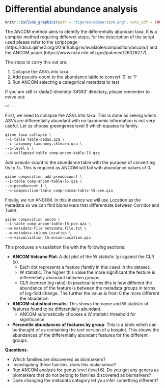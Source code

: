 # Differential abundance analysis
```r
knitr::include_graphics(path = "figures/comparison.png", auto_pdf = TRUE)
``` 

The ANCOM method aims to identify the differentially abundant taxa. It  is a complex method requiring different steps, for the description of the script used please refer to the script page (https://docs.qiime2.org/2019.1/plugins/available/composition/ancom/) and the ANCOM paper (https://www.ncbi.nlm.nih.gov/pubmed/26028277) .

The steps to carry this out are:

1. Collapse the ASVs into taxa
2. Add pseudo-count to the abundance table to convert ‘0’ to ‘1’
3. Run ANCOM selecting a categorical metadata to test

If you are still in ‘dada2-diversity-34583’ directory, please remember to move out:

```bash
cd ..
```

First, we need to collapse the ASVs into taxa. This is done as seeing which ASVs are differentially abundant with no taxonomic information is not very useful. Let us choose greengenes level 5 which equates to family.

```bash
qiime taxa collapse \
--i-table table-dada2.qza \
--i-taxonomy taxonomy.sklearn.qza \
--p-level 5 \
--o-collapsed-table comp-ancom-table-l5.qza
```

Add pseudo-count to the abundance table with the purpose of converting 0s to 1s. This is required as ANCOM will fail with abundance values of 0.

```bash
qiime composition add-pseudocount \
--i-table comp-ancom-table-l5.qza \
--p-pseudocount 1 \
--o-composition-table comp-ancom-table-l5-pse.qza
```

Finally, we run ANCOM. In this instance we will use Location as the metadata so we can find biomarkers that differentiate between Corridor and Toilet.

```bash
qiime composition ancom \
--i-table comp-ancom-table-l5-pse.qza \
--m-metadata-file metadata.file.txt \
--m-metadata-column Location \
--o-visualization l5-ancom-Location.qzv
```

This produces a visualistion file with the following sections:

- __ANCOM Volcano Plot__: A dot plot of the W statistic (y) against the CLR (x).
   - Each dot represents a feature (family in this case) in the dataset.
   - W statistic: The higher this value the more significant the feature is differentially abundant between groups.
   - CLR (centred log ratio): In practical terms this is how different the abundance of the feature is between the metadata groups in terms of log-fold change. The further the value is from 0 the more different the abudance.
- __ANCOM statistical results__: This shows the name and W statistic of features found to be differentially abundant.
   - ANCOM automatically chooses a W statistic threshold for significance.
- __Percentile abundances of features by group__: This is a table which can be thought of as containing the text version of a boxplot. This shows the abundances of the differentially abundant features for the different groups.


__Questions__: 

+ Which families are discovered as biomarkers? 
+ Investigating these families, does this make sense? 
+ Run ANCOM analysis for genus level (level 6). Do you get any genera as biomarkers that do not belong to families discovered as biomarkers? 
+ Does changing the metadata category let you infer something different?